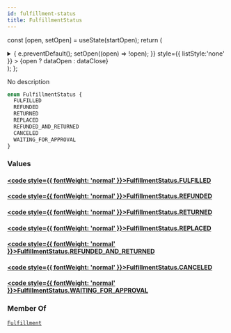 ```yaml
---
id: fulfillment-status
title: FulfillmentStatus
---
```






const [open, setOpen] = useState(startOpen);
return (
<details {...(open ? { open: true } : {})} className="details" style={{ border:'none', boxShadow:'none', background:'var(--ifm-background-color)' }}>
<summary
onClick={(e) => {
e.preventDefault();
setOpen((open) => !open);
}}
style={{ listStyle:'none' }} >
{open ? dataOpen : dataClose}
</summary>
{open && children}
</details>
);
};

No description

```graphql
enum FulfillmentStatus {
  FULFILLED
  REFUNDED
  RETURNED
  REPLACED
  REFUNDED_AND_RETURNED
  CANCELED
  WAITING_FOR_APPROVAL
}
```

### Values

#### [<code style={{ fontWeight: 'normal' }}>FulfillmentStatus.<b>FULFILLED</b></code>](#)

#### [<code style={{ fontWeight: 'normal' }}>FulfillmentStatus.<b>REFUNDED</b></code>](#)

#### [<code style={{ fontWeight: 'normal' }}>FulfillmentStatus.<b>RETURNED</b></code>](#)

#### [<code style={{ fontWeight: 'normal' }}>FulfillmentStatus.<b>REPLACED</b></code>](#)

#### [<code style={{ fontWeight: 'normal' }}>FulfillmentStatus.<b>REFUNDED_AND_RETURNED</b></code>](#)

#### [<code style={{ fontWeight: 'normal' }}>FulfillmentStatus.<b>CANCELED</b></code>](#)

#### [<code style={{ fontWeight: 'normal' }}>FulfillmentStatus.<b>WAITING_FOR_APPROVAL</b></code>](#)

### Member Of

[`Fulfillment`](../../../api-reference/orders/objects/fulfillment.mdx) <Badge class="badge badge--secondary" text="object"/>
